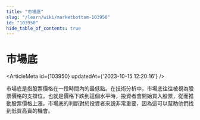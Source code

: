 ```yaml
---
title: "市場底"
slug: "/learn/wiki/marketbottom-103950"
id: "103950"
hide_table_of_contents: true
---
```



# 市場底

<ArticleMeta id={103950} updatedAt={'2023-10-15 12:20:16'} />
<div className='border-solid border-b border-t-0 my-4 border-[var(--ifm-color-gray-300)]' />

市場底是指股票價格在一段時間內的最低點。在技術分析中，市場底往往被視為股票價格的支撐位，也就是價格下跌到這個水平時，投資者會開始買入股票，從而推動股票價格上漲。市場底的判斷對於投資者來説非常重要，因為這可以幫助他們找到低買高賣的機會。
